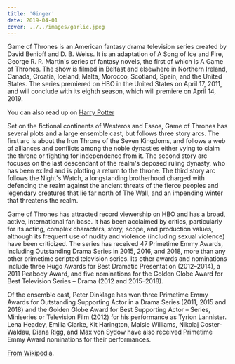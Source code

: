 ```yaml
---
title: 'Ginger'
date: 2019-04-01
cover: ../../images/garlic.jpeg
---
```


Game of Thrones is an American fantasy drama television series created by David Benioff and D. B. Weiss. It is an adaptation of A Song of Ice and Fire, George R. R. Martin's series of fantasy novels, the first of which is A Game of Thrones. The show is filmed in Belfast and elsewhere in Northern Ireland, Canada, Croatia, Iceland, Malta, Morocco, Scotland, Spain, and the United States. The series premiered on HBO in the United States on April 17, 2011, and will conclude with its eighth season, which will premiere on April 14, 2019.

You can also read up on [Harry Potter](/harry-potter)

Set on the fictional continents of Westeros and Essos, Game of Thrones has several plots and a large ensemble cast, but follows three story arcs. The first arc is about the Iron Throne of the Seven Kingdoms, and follows a web of alliances and conflicts among the noble dynasties either vying to claim the throne or fighting for independence from it. The second story arc focuses on the last descendant of the realm's deposed ruling dynasty, who has been exiled and is plotting a return to the throne. The third story arc follows the Night's Watch, a longstanding brotherhood charged with defending the realm against the ancient threats of the fierce peoples and legendary creatures that lie far north of The Wall, and an impending winter that threatens the realm.

Game of Thrones has attracted record viewership on HBO and has a broad, active, international fan base. It has been acclaimed by critics, particularly for its acting, complex characters, story, scope, and production values, although its frequent use of nudity and violence (including sexual violence) have been criticized. The series has received 47 Primetime Emmy Awards, including Outstanding Drama Series in 2015, 2016, and 2018, more than any other primetime scripted television series. Its other awards and nominations include three Hugo Awards for Best Dramatic Presentation (2012–2014), a 2011 Peabody Award, and five nominations for the Golden Globe Award for Best Television Series – Drama (2012 and 2015–2018).

Of the ensemble cast, Peter Dinklage has won three Primetime Emmy Awards for Outstanding Supporting Actor in a Drama Series (2011, 2015 and 2018) and the Golden Globe Award for Best Supporting Actor – Series, Miniseries or Television Film (2012) for his performance as Tyrion Lannister. Lena Headey, Emilia Clarke, Kit Harington, Maisie Williams, Nikolaj Coster-Waldau, Diana Rigg, and Max von Sydow have also received Primetime Emmy Award nominations for their performances.

[From Wikipedia](https://en.wikipedia.org/wiki/Game_of_Thrones).
